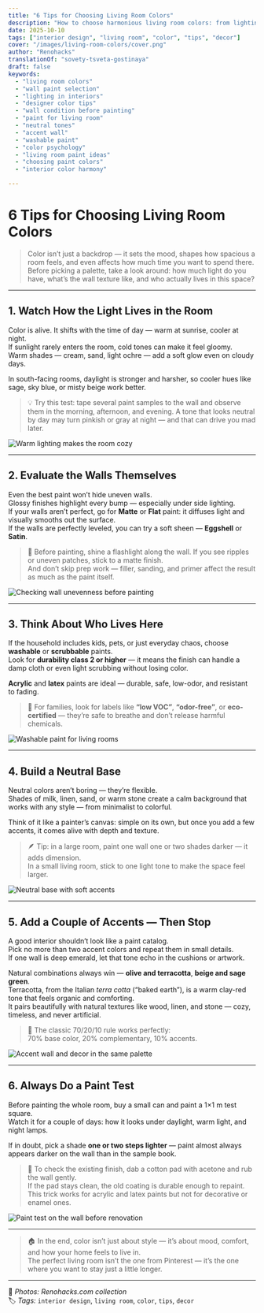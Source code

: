 ```yaml
---
title: "6 Tips for Choosing Living Room Colors"
description: "How to choose harmonious living room colors: from lighting and wall condition to accent tones and paint types. Real designer tips for a cozy and practical interior."
date: 2025-10-10
tags: ["interior design", "living room", "color", "tips", "decor"]
cover: "/images/living-room-colors/cover.png"
author: "Renohacks"
translationOf: "sovety-tsveta-gostinaya"
draft: false
keywords:
  - "living room colors"
  - "wall paint selection"
  - "lighting in interiors"
  - "designer color tips"
  - "wall condition before painting"
  - "paint for living room"
  - "neutral tones"
  - "accent wall"
  - "washable paint"
  - "color psychology"
  - "living room paint ideas"
  - "choosing paint colors"
  - "interior color harmony"

---
```


# 6 Tips for Choosing Living Room Colors

> Color isn’t just a backdrop — it sets the mood, shapes how spacious a room feels, and even affects how much time you want to spend there.  
Before picking a palette, take a look around: how much light do you have, what’s the wall texture like, and who actually lives in this space?

---

## 1. Watch How the Light Lives in the Room

Color is alive. It shifts with the time of day — warm at sunrise, cooler at night.  
If sunlight rarely enters the room, cold tones can make it feel gloomy.  
Warm shades — cream, sand, light ochre — add a soft glow even on cloudy days.

In south-facing rooms, daylight is stronger and harsher, so cooler hues like sage, sky blue, or misty beige work better.

> 💡 Try this test: tape several paint samples to the wall and observe them in the morning, afternoon, and evening. A tone that looks neutral by day may turn pinkish or gray at night — and that can drive you mad later.

![Warm lighting makes the room cozy](/images/living-room-colors/light-test.png)

---

## 2. Evaluate the Walls Themselves

Even the best paint won’t hide uneven walls.  
Glossy finishes highlight every bump — especially under side lighting.  
If your walls aren’t perfect, go for **Matte** or **Flat** paint: it diffuses light and visually smooths out the surface.  
If the walls are perfectly leveled, you can try a soft sheen — **Eggshell** or **Satin**.

> 🚧 Before painting, shine a flashlight along the wall. If you see ripples or uneven patches, stick to a matte finish.  
And don’t skip prep work — filler, sanding, and primer affect the result as much as the paint itself.

![Checking wall unevenness before painting](/images/living-room-colors/wall-check.png)

---

## 3. Think About Who Lives Here

If the household includes kids, pets, or just everyday chaos, choose **washable** or **scrubbable** paints.  
Look for **durability class 2 or higher** — it means the finish can handle a damp cloth or even light scrubbing without losing color.

**Acrylic** and **latex** paints are ideal — durable, safe, low-odor, and resistant to fading.

> 🌿 For families, look for labels like **“low VOC”**, **“odor-free”**, or **eco-certified** — they’re safe to breathe and don’t release harmful chemicals.

![Washable paint for living rooms](/images/living-room-colors/washable-paint.png)

---

## 4. Build a Neutral Base

Neutral colors aren’t boring — they’re flexible.  
Shades of milk, linen, sand, or warm stone create a calm background that works with any style — from minimalist to colorful.

Think of it like a painter’s canvas: simple on its own, but once you add a few accents, it comes alive with depth and texture.

> 🪶 Tip: in a large room, paint one wall one or two shades darker — it adds dimension.  
In a small living room, stick to one light tone to make the space feel larger.

![Neutral base with soft accents](/images/living-room-colors/neutral-base.png)

---

## 5. Add a Couple of Accents — Then Stop

A good interior shouldn’t look like a paint catalog.  
Pick no more than two accent colors and repeat them in small details.  
If one wall is deep emerald, let that tone echo in the cushions or artwork.

Natural combinations always win — **olive and terracotta**, **beige and sage green**.  
Terracotta, from the Italian *terra cotta* (“baked earth”), is a warm clay-red tone that feels organic and comforting.  
It pairs beautifully with natural textures like wood, linen, and stone — cozy, timeless, and never artificial.

> 🎨 The classic 70/20/10 rule works perfectly:  
> 70% base color, 20% complementary, 10% accents.

![Accent wall and decor in the same palette](/images/living-room-colors/accent-wall.png)

---

## 6. Always Do a Paint Test

Before painting the whole room, buy a small can and paint a 1×1 m test square.  
Watch it for a couple of days: how it looks under daylight, warm light, and night lamps.

If in doubt, pick a shade **one or two steps lighter** — paint almost always appears darker on the wall than in the sample book.

> 🧪 To check the existing finish, dab a cotton pad with acetone and rub the wall gently.  
If the pad stays clean, the old coating is durable enough to repaint.  
This trick works for acrylic and latex paints but not for decorative or enamel ones.

![Paint test on the wall before renovation](/images/living-room-colors/paint-test.png)

---

> 🏠 In the end, color isn’t just about style — it’s about mood, comfort, and how your home feels to live in.  
> The perfect living room isn’t the one from Pinterest — it’s the one where you want to stay just a little longer.

---

📸 *Photos: Renohacks.com collection*  
🏷️ *Tags:* `interior design`, `living room`, `color`, `tips`, `decor`
